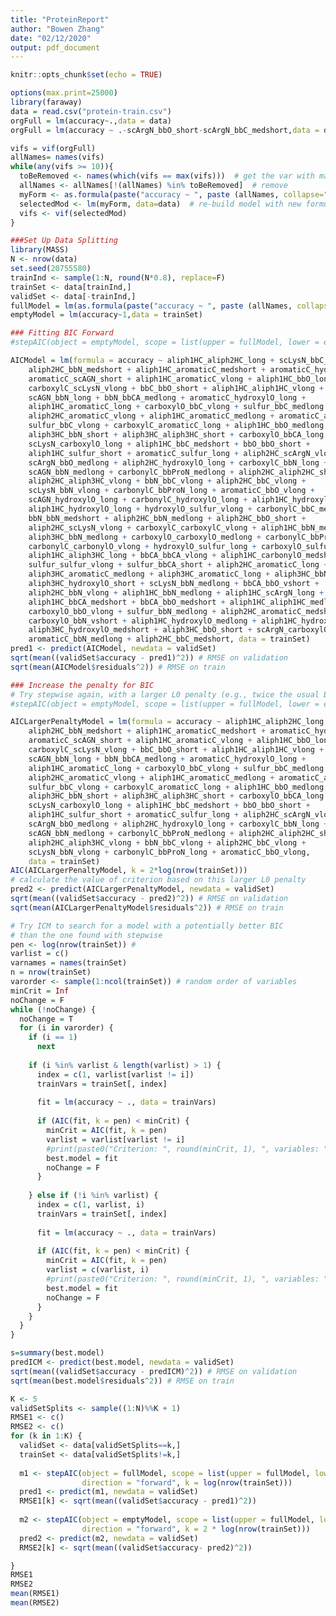 ```yaml
---
title: "ProteinReport"
author: "Bowen Zhang"
date: "02/12/2020"
output: pdf_document
---
```


```r
knitr::opts_chunk$set(echo = TRUE)
```



```r
options(max.print=25000)
library(faraway)
data = read.csv("protein-train.csv")
orgFull = lm(accuracy~.,data = data)
orgFull = lm(accuracy ~ .-scArgN_bbO_short-scArgN_bbC_medshort,data = data)
```

```r
vifs = vif(orgFull)
allNames= names(vifs)
while(any(vifs >= 10)){
  toBeRemoved <- names(which(vifs == max(vifs)))  # get the var with max vif
  allNames <- allNames[!(allNames) %in% toBeRemoved]  # remove
  myForm <- as.formula(paste("accuracy ~ ", paste (allNames, collapse=" + "), sep=""))  # new formula
  selectedMod <- lm(myForm, data=data)  # re-build model with new formula
  vifs <- vif(selectedMod)
}
```


```r
###Set Up Data Splitting
library(MASS)
N <- nrow(data)
set.seed(20755580)
trainInd <- sample(1:N, round(N*0.8), replace=F)
trainSet <- data[trainInd,]
validSet <- data[-trainInd,]
fullModel = lm(as.formula(paste("accuracy ~ ", paste (allNames, collapse=" + "), sep="")),data = trainSet)
emptyModel = lm(accuracy~1,data = trainSet)
```

```r
### Fitting BIC Forward
#stepAIC(object = emptyModel, scope = list(upper = fullModel, lower = emptyModel), direction = "forward", k = log(nrow(trainSet)))

```

```r
AICModel = lm(formula = accuracy ~ aliph1HC_aliph2HC_long + scLysN_bbC_vlong + 
    aliph2HC_bbN_medshort + aliph1HC_aromaticC_medshort + aromaticC_hydroxylO_medlong + 
    aromaticC_scAGN_short + aliph1HC_aromaticC_vlong + aliph1HC_bbO_long + 
    carboxylC_scLysN_vlong + bbC_bbO_short + aliph1HC_aliph1HC_vlong + 
    scAGN_bbN_long + bbN_bbCA_medlong + aromaticC_hydroxylO_long + 
    aliph1HC_aromaticC_long + carboxylO_bbC_vlong + sulfur_bbC_medlong + 
    aliph2HC_aromaticC_vlong + aliph1HC_aromaticC_medlong + aromaticC_aromaticC_vlong + 
    sulfur_bbC_vlong + carboxylC_aromaticC_long + aliph1HC_bbO_medlong + 
    aliph3HC_bbN_short + aliph3HC_aliph3HC_short + carboxylO_bbCA_long + 
    scLysN_carboxylO_long + aliph1HC_bbC_medshort + bbO_bbO_short + 
    aliph1HC_sulfur_short + aromaticC_sulfur_long + aliph2HC_scArgN_vlong + 
    scArgN_bbO_medlong + aliph2HC_hydroxylO_long + carboxylC_bbN_long + 
    scAGN_bbN_medlong + carbonylC_bbProN_medlong + aliph2HC_aliph2HC_short + 
    aliph2HC_aliph3HC_vlong + bbN_bbC_vlong + aliph2HC_bbC_vlong + 
    scLysN_bbN_vlong + carbonylC_bbProN_long + aromaticC_bbO_vlong + 
    scAGN_hydroxylO_long + carbonylC_hydroxylO_long + aliph1HC_hydroxylO_vlong + 
    aliph1HC_hydroxylO_long + hydroxylO_sulfur_vlong + carbonylC_bbC_medlong + 
    bbN_bbN_medshort + aliph2HC_bbN_medlong + aliph2HC_bbO_short + 
    aliph2HC_scLysN_vlong + carboxylC_carboxylC_vlong + aliph1HC_bbN_medshort + 
    aliph3HC_bbN_medlong + carboxylO_carboxylO_medlong + carbonylC_bbProN_vlong + 
    carbonylC_carbonylO_vlong + hydroxylO_sulfur_long + carboxylO_sulfur_medshort + 
    aliph1HC_aliph3HC_long + bbCA_bbCA_vlong + aliph1HC_carbonylO_medshort + 
    sulfur_sulfur_vlong + sulfur_bbCA_short + aliph2HC_aromaticC_long + 
    aliph3HC_aromaticC_medlong + aliph3HC_aromaticC_long + aliph3HC_bbN_long + 
    aliph3HC_hydroxylO_short + scLysN_bbN_medlong + bbCA_bbO_vshort + 
    aliph2HC_bbN_vlong + aliph1HC_bbN_medlong + aliph1HC_scArgN_long + 
    aliph1HC_bbCA_medshort + bbCA_bbO_medshort + aliph1HC_aliph1HC_medlong + 
    carboxylO_bbO_vlong + sulfur_bbN_medlong + aliph2HC_aromaticC_medshort + 
    carboxylO_bbN_vshort + aliph1HC_hydroxylO_medlong + aliph1HC_hydroxylO_medshort + 
    aliph3HC_hydroxylO_medshort + aliph3HC_bbO_short + scArgN_carboxylO_long + 
    aromaticC_bbN_medlong + aliph2HC_bbC_medshort, data = trainSet)
pred1 <- predict(AICModel, newdata = validSet)
sqrt(mean((validSet$accuracy - pred1)^2)) # RMSE on validation
sqrt(mean(AICModel$residuals^2)) # RMSE on train
```

```r
### Increase the penalty for BIC
# Try stepwise again, with a larger L0 penalty (e.g., twice the usual BIC penalty)
#stepAIC(object = emptyModel, scope = list(upper = fullModel, lower = emptyModel), direction = "forward", k = 2*log(nrow(trainSet)))
```

```r
AICLargerPenaltyModel = lm(formula = accuracy ~ aliph1HC_aliph2HC_long + scLysN_bbC_vlong + 
    aliph2HC_bbN_medshort + aliph1HC_aromaticC_medshort + aromaticC_hydroxylO_medlong + 
    aromaticC_scAGN_short + aliph1HC_aromaticC_vlong + aliph1HC_bbO_long + 
    carboxylC_scLysN_vlong + bbC_bbO_short + aliph1HC_aliph1HC_vlong + 
    scAGN_bbN_long + bbN_bbCA_medlong + aromaticC_hydroxylO_long + 
    aliph1HC_aromaticC_long + carboxylO_bbC_vlong + sulfur_bbC_medlong + 
    aliph2HC_aromaticC_vlong + aliph1HC_aromaticC_medlong + aromaticC_aromaticC_vlong + 
    sulfur_bbC_vlong + carboxylC_aromaticC_long + aliph1HC_bbO_medlong + 
    aliph3HC_bbN_short + aliph3HC_aliph3HC_short + carboxylO_bbCA_long + 
    scLysN_carboxylO_long + aliph1HC_bbC_medshort + bbO_bbO_short + 
    aliph1HC_sulfur_short + aromaticC_sulfur_long + aliph2HC_scArgN_vlong + 
    scArgN_bbO_medlong + aliph2HC_hydroxylO_long + carboxylC_bbN_long + 
    scAGN_bbN_medlong + carbonylC_bbProN_medlong + aliph2HC_aliph2HC_short + 
    aliph2HC_aliph3HC_vlong + bbN_bbC_vlong + aliph2HC_bbC_vlong + 
    scLysN_bbN_vlong + carbonylC_bbProN_long + aromaticC_bbO_vlong, 
    data = trainSet)
AIC(AICLargerPenaltyModel, k = 2*log(nrow(trainSet)))
# calculate the value of criterion based on this larger L0 penalty
pred2 <- predict(AICLargerPenaltyModel, newdata = validSet)
sqrt(mean((validSet$accuracy - pred2)^2)) # RMSE on validation
sqrt(mean(AICLargerPenaltyModel$residuals^2)) # RMSE on train
```

```r
# Try ICM to search for a model with a potentially better BIC
# than the one found with stepwise
pen <- log(nrow(trainSet)) # 
varlist = c()
varnames = names(trainSet)
n = nrow(trainSet)
varorder <- sample(1:ncol(trainSet)) # random order of variables
minCrit = Inf
noChange = F
while (!noChange) {
  noChange = T
  for (i in varorder) { 
    if (i == 1)
      next
    
    if (i %in% varlist & length(varlist) > 1) {
      index = c(1, varlist[varlist != i]) 
      trainVars = trainSet[, index]
      
      fit = lm(accuracy ~ ., data = trainVars)
      
      if (AIC(fit, k = pen) < minCrit) {
        minCrit = AIC(fit, k = pen)
        varlist = varlist[varlist != i]
        #print(paste0("Criterion: ", round(minCrit, 1), ", variables: ", paste0(varnames[varlist], collapse = " ")))
        best.model = fit
        noChange = F
      }
      
    } else if (!i %in% varlist) {
      index = c(1, varlist, i) 
      trainVars = trainSet[, index]
      
      fit = lm(accuracy ~ ., data = trainVars)
      
      if (AIC(fit, k = pen) < minCrit) {
        minCrit = AIC(fit, k = pen)
        varlist = c(varlist, i)
        #print(paste0("Criterion: ", round(minCrit, 1), ", variables: ", paste0(varnames[varlist], collapse = " ")))
        best.model = fit
        noChange = F
      }      
    }
  }
}
```

```r
s=summary(best.model)
predICM <- predict(best.model, newdata = validSet)
sqrt(mean((validSet$accuracy - predICM)^2)) # RMSE on validation
sqrt(mean(best.model$residuals^2)) # RMSE on train
```

```r
K <- 5
validSetSplits <- sample((1:N)%%K + 1)
RMSE1 <- c()
RMSE2 <- c()
for (k in 1:K) {
  validSet <- data[validSetSplits==k,]
  trainSet <- data[validSetSplits!=k,]  
  
  m1 <- stepAIC(object = fullModel, scope = list(upper = fullModel, lower = emptyModel),
                direction = "forward", k = log(nrow(trainSet)))
  pred1 <- predict(m1, newdata = validSet)
  RMSE1[k] <- sqrt(mean((validSet$accuracy - pred1)^2))  
  
  m2 <- stepAIC(object = emptyModel, scope = list(upper = fullModel, lower = emptyModel),
                direction = "forward", k = 2 * log(nrow(trainSet)))
  pred2 <- predict(m2, newdata = validSet)
  RMSE2[k] <- sqrt(mean((validSet$accuracy- pred2)^2))  

}
RMSE1
RMSE2
mean(RMSE1)
mean(RMSE2)
```





